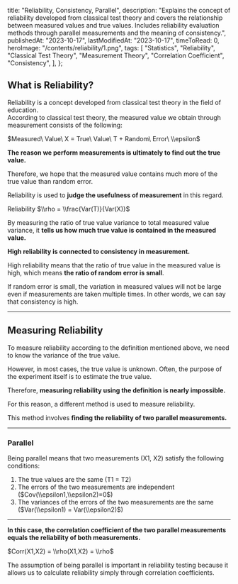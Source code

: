   title: "Reliability, Consistency, Parallel",
  description:
    "Explains the concept of reliability developed from classical test theory and covers the relationship between measured values and true values. Includes reliability evaluation methods through parallel measurements and the meaning of consistency.",
  publishedAt: "2023-10-17",
  lastModifiedAt: "2023-10-17",
  timeToRead: 0,
  heroImage: "/contents/reliability/1.png",
  tags: [
    "Statistics",
    "Reliability",
    "Classical Test Theory",
    "Measurement Theory",
    "Correlation Coefficient",
    "Consistency",
  ],
};

## What is Reliability?

Reliability is a concept developed from classical test theory in the field of education.  
According to classical test theory, the measured value we obtain through measurement consists of the following:

$Measured\ Value\ X = True\ Value\ T + Random\ Error\ \\epsilon$

**The reason we perform measurements is ultimately to find out the true value.**

Therefore, we hope that the measured value contains much more of the true value than random error.

Reliability is used to **judge the usefulness of measurement** in this regard.

Reliability $\\rho = \\frac{Var(T)}{Var(X)}$

By measuring the ratio of true value variance to total measured value variance, it **tells us how much true value is contained in the measured value.**

**High reliability is connected to consistency in measurement.**

High reliability means that the ratio of true value in the measured value is high, which means **the ratio of random error is small**.

If random error is small, the variation in measured values will not be large even if measurements are taken multiple times. In other words, we can say that consistency is high.

---

## **Measuring Reliability**

To measure reliability according to the definition mentioned above, we need to know the variance of the true value.

However, in most cases, the true value is unknown. Often, the purpose of the experiment itself is to estimate the true value.

Therefore, **measuring reliability using the definition is nearly impossible.**

For this reason, a different method is used to measure reliability.

This method involves **finding the reliability of two parallel measurements.**

---

### **Parallel**

Being parallel means that two measurements (X1, X2) satisfy the following conditions:

1.  The true values are the same (T1 = T2)
2.  The errors of the two measurements are independent ($Cov(\\epsilon1,\\epsilon2)=0$)
3.  The variances of the errors of the two measurements are the same ($Var(\\epsilon1) = Var(\\epsilon2)$)

---

**In this case, the correlation coefficient of the two parallel measurements equals the reliability of both measurements.**

$Corr(X1,X2) = \\rho(X1,X2) = \\rho$

The assumption of being parallel is important in reliability testing because it allows us to calculate reliability simply through correlation coefficients.
